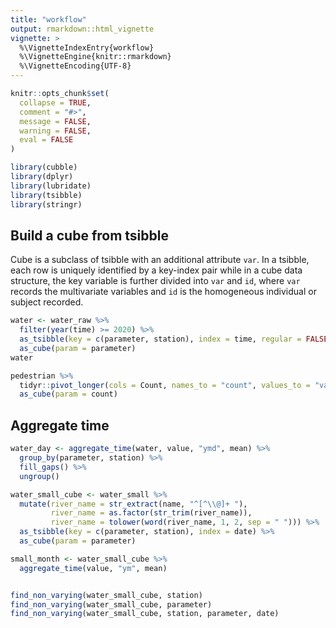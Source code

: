 ```yaml
---
title: "workflow"
output: rmarkdown::html_vignette
vignette: >
  %\VignetteIndexEntry{workflow}
  %\VignetteEngine{knitr::rmarkdown}
  %\VignetteEncoding{UTF-8}
---
```


```r
knitr::opts_chunk$set(
  collapse = TRUE,
  comment = "#>",
  message = FALSE, 
  warning = FALSE,
  eval = FALSE
)
```

```r
library(cubble)
library(dplyr)
library(lubridate)
library(tsibble)
library(stringr)
```

## Build a cube from tsibble 

Cube is a subclass of tsibble with an additional attribute `var`. In a tsibble, each row is uniquely identified by a key-index pair while in a cube data structure, the key variable is further divided into `var` and `id`, where `var` records the multivariate variables and `id` is the homogeneous individual or subject recorded.

```r
water <- water_raw %>% 
  filter(year(time) >= 2020) %>% 
  as_tsibble(key = c(parameter, station), index = time, regular = FALSE) %>% 
  as_cube(param = parameter)
water
```

```r
pedestrian %>% 
  tidyr::pivot_longer(cols = Count, names_to = "count", values_to = "val") %>% 
  as_cube(param = count)
```

## Aggregate time 

```r
water_day <- aggregate_time(water, value, "ymd", mean) %>% 
  group_by(parameter, station) %>% 
  fill_gaps() %>% 
  ungroup()
```

```r
water_small_cube <- water_small %>% 
  mutate(river_name = str_extract(name, "^[^\\@]+ "),
         river_name = as.factor(str_trim(river_name)),
         river_name = tolower(word(river_name, 1, 2, sep = " "))) %>% 
  as_tsibble(key = c(parameter, station), index = date) %>% 
  as_cube(param = parameter)

small_month <- water_small_cube %>% 
  aggregate_time(value, "ym", mean)


find_non_varying(water_small_cube, station)
find_non_varying(water_small_cube, parameter)
find_non_varying(water_small_cube, station, parameter, date)
```
